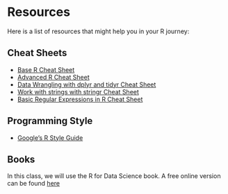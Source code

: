 # Resources

Here is a list of resources that might help you in your R journey:

## Cheat Sheets

* [Base R Cheat Sheet](http://github.com/rstudio/cheatsheets/raw/master/base-r.pdf)
* [Advanced R Cheat Sheet](https://www.rstudio.com/wp-content/uploads/2016/02/advancedR.pdf)
* [Data Wrangling with dplyr and tidyr Cheat Sheet](https://www.rstudio.com/wp-content/uploads/2015/02/data-wrangling-cheatsheet.pdf)
* [Work with strings with stringr Cheat Sheet](https://evoldyn.gitlab.io/evomics-2018/ref-sheets/R_strings.pdf)
* [Basic Regular Expressions in R Cheat Sheet](https://www.rstudio.com/wp-content/uploads/2016/09/RegExCheatsheet.pdf)

## Programming Style

* [Google's R Style Guide](https://google.github.io/styleguide/Rguide.html) 

## Books

In this class, we will use the R for Data Science book. A free online version can be found [here](https://r4ds.had.co.nz/)